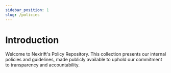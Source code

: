 ```yaml
---
sidebar_position: 1
slug: /policies
---
```


# Introduction

Welcome to Nexirift's Policy Repository. This collection presents our internal policies and guidelines, made publicly available to uphold our commitment to transparency and accountability.
